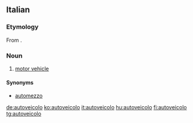==Italian==

===Etymology===
From {{affix|it|auto-|veicolo}}.

===Noun===
{{wikipedia|lang=it}}
{{it-noun|m}}

# [[motor vehicle]]

====Synonyms====
* [[automezzo]]

[[de:autoveicolo]]
[[ko:autoveicolo]]
[[it:autoveicolo]]
[[hu:autoveicolo]]
[[fi:autoveicolo]]
[[tg:autoveicolo]]